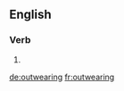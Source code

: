 ==English==

===Verb===
{{head|en}}

# {{present participle of|outwear}}

[[de:outwearing]]
[[fr:outwearing]]